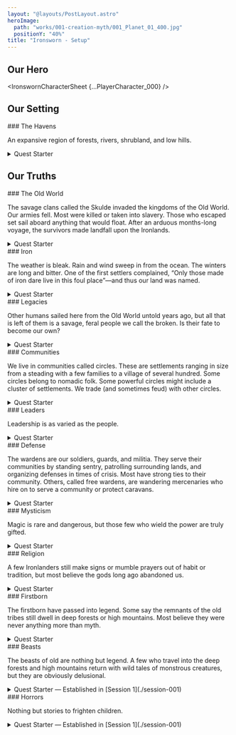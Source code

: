 ```yaml
---
layout: "@layouts/PostLayout.astro"
heroImage:
  path: "works/001-creation-myth/001_Planet_01_400.jpg"
  positionY: "40%"
title: "Ironsworn - Setup"
---
```



## Our Hero

<IronswornCharacterSheet {...PlayerCharacter_000} />

## Our Setting

<aside class="paragraphs-container">
  ### The Havens

  An expansive region of forests, rivers, shrubland, and low hills.

  <details>
    <summary>Quest Starter</summary>

    <div>
      A settlement has fallen under the unjust rule of a cruel leader.
      What leverage do they hold over these people? What is your connection to the
      community? What can be done to overthrow this tyrant?
    </div>
  </details>
</aside>

## Our Truths

<aside class="paragraphs-container">
  ### The Old World

  The savage clans called the Skulde invaded the kingdoms of the Old
  World. Our armies fell. Most were killed or taken into slavery. Those
  who escaped set sail aboard anything that would float. After an arduous
  months-long voyage, the survivors made landfall upon the Ironlands.

  <details>
    <summary>Quest Starter</summary>

    <div>
      You are a descendant of the Skulde. Because of your heritage,
      your family has long borne the distrust of your fellow Ironlanders. Now, a
      small force of Skulde have landed on our shores. Are they the harbinger of
      an invasion? Where do your loyalties lie?
    </div>
  </details>
</aside>

<aside class="paragraphs-container">
  ### Iron

  The weather is bleak. Rain and wind sweep in from the ocean. The winters
  are long and bitter. One of the first settlers complained, “Only those made
  of iron dare live in this foul place”—and thus our land was named.

  <details>
    <summary>Quest Starter</summary>

    <div>
      The harvest fell short. The unrelenting snows left the village
      isolated. The food is running out. What will you do to see these people
      through this harsh season?
    </div>
  </details>
</aside>

<aside class="paragraphs-container">
  ### Legacies

  Other humans sailed here from the Old World untold years ago, but all
  that is left of them is a savage, feral people we call the broken. Is their fate
  to become our own?

   <details>
    <summary>Quest Starter</summary>

    <div>
      You find a child—one of the broken. It is wounded, and
      hunted by others of its kind. Do you protect it, even at the risk of inviting
      the wrath of the broken tribes?
    </div>
  </details>
</aside>

<aside class="paragraphs-container">
  ### Communities

  We live in communities called circles. These are settlements ranging in
  size from a steading with a few families to a village of several hundred.
  Some circles belong to nomadic folk. Some powerful circles might
  include a cluster of settlements. We trade (and sometimes feud) with other circles.

   <details>
    <summary>Quest Starter</summary>

    <div>
      A decades-long feud between two circles has flared into open
      conflict. What is the cause of this dispute? Do you join in the fight, or swear
      to put a stop to it?
    </div>
  </details>
</aside>

<aside class="paragraphs-container">
  ### Leaders

  Leadership is as varied as the people.

   <details>
    <summary>Quest Starter</summary>

    <div>
      You have vivid reoccurring dreams of an Ironlands city.
      It has strong stone walls, bustling markets, and a keep on a high hill.
      Somehow, no matter how long it takes, you must make this vision a reality.
    </div>
  </details>
</aside>

<aside class="paragraphs-container">
  ### Defense

  The wardens are our soldiers, guards, and militia. They serve their
  communities by standing sentry, patrolling surrounding lands, and
  organizing defenses in times of crisis. Most have strong ties to their
  community. Others, called free wardens, are wandering mercenaries who
  hire on to serve a community or protect caravans.

   <details>
    <summary>Quest Starter</summary>

    <div>
      You come upon a dying warden. She tells you of an important
      mission, and charges you with its completion. “Swear to me,” she says,
      reaching out with a bloodied hand to give you an object crucial to the quest.
      What is it?
    </div>
  </details>
</aside>

<aside class="paragraphs-container">
  ### Mysticism

  Magic is rare and dangerous, but those few who wield the power are truly gifted.

   <details>
    <summary>Quest Starter</summary>

    <div>
      You have heard stories of someone who wields true power.
      They live in an isolated settlement far away. Who told you of this mystic?
      Are they feared or respected? Why do you swear to seek them out?
    </div>
  </details>
</aside>

<aside class="paragraphs-container">
  ### Religion

  A few Ironlanders still make signs or mumble prayers out of habit or
  tradition, but most believe the gods long ago abandoned us.

   <details>
    <summary>Quest Starter</summary>

    <div>
      A charismatic Ironlander, encouraging her followers to
      renounce the vestiges of Old World religions, proposes a new path for this
      new world. What doctrine does she teach? What does she seek to achieve?
      Are you sworn to aid or stop her?
    </div>
  </details>
</aside>

<aside class="paragraphs-container">
  ### Firstborn

  The firstborn have passed into legend. Some say the remnants of the old
  tribes still dwell in deep forests or high mountains. Most believe they
  were never anything more than myth.

   <details>
    <summary>Quest Starter</summary>

    <div>
      Someone obsessed with the firstborn wants to find evidence
      of their existence. This will require an expedition into the far reaches of the
      Ironlands. What is your role in this mission?
    </div>
  </details>
</aside>

<aside class="paragraphs-container">
  ### Beasts

  The beasts of old are nothing but legend. A few who travel into the deep
  forests and high mountains return with wild tales of monstrous creatures,
  but they are obviously delusional.

  <details>
    <summary>Quest Starter — Established in [Session 1](./session-001)</summary>

    <div>
      You were witness to an attack by what you thought was an animal of monstrous proportions.
      You are accused of the murder. How can you prove your innocence?
      Can you even trust your own memories of the event?
    </div>
  </details>
</aside>

<aside class="paragraphs-container">
  ### Horrors

  Nothing but stories to frighten children.

  <details>
    <summary>Quest Starter — Established in [Session 1](./session-001)</summary>

    <div>
      The murders began last season. Local gossip suggests they
      are the work of a vengeful horror, but there may be more mundane forces at
      work. What is your connection to these killings? What will you do to stop them?
    </div>
  </details>
</aside>
